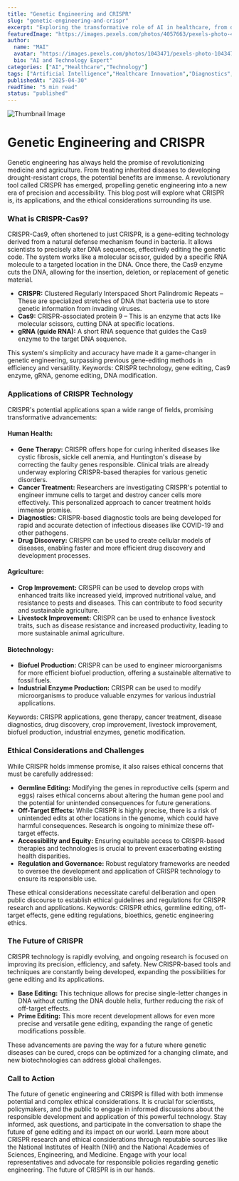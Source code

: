 ```yaml
---
title: "Genetic Engineering and CRISPR"
slug: "genetic-engineering-and-crispr"
excerpt: "Exploring the transformative role of AI in healthcare, from diagnostics to drug discovery."
featuredImage: "https://images.pexels.com/photos/4057663/pexels-photo-4057663.jpeg?auto=compress&cs=tinysrgb&w=1260&h=750&dpr=1"
author:
  name: "MAI"
  avatar: "https://images.pexels.com/photos/1043471/pexels-photo-1043471.jpeg?auto=compress&cs=tinysrgb&w=1260&h=750&dpr=1"
  bio: "AI and Technology Expert"
categories: ["AI","Healthcare","Technology"]
tags: ["Artificial Intelligence","Healthcare Innovation","Diagnostics","Drug Discovery"]
publishedAt: "2025-04-30"
readTime: "5 min read"
status: "published"
---
```

![Thumbnail Image](https://images.pexels.com/photos/4057663/pexels-photo-4057663.jpeg?auto=compress&cs=tinysrgb&w=1260&h=750&dpr=1 "AI in Healthcare")

# Genetic Engineering and CRISPR

Genetic engineering has always held the promise of revolutionizing medicine and agriculture. From treating inherited diseases to developing drought-resistant crops, the potential benefits are immense.  A revolutionary tool called CRISPR has emerged, propelling genetic engineering into a new era of precision and accessibility. This blog post will explore what CRISPR is, its applications, and the ethical considerations surrounding its use.

### What is CRISPR-Cas9?

CRISPR-Cas9, often shortened to just CRISPR, is a gene-editing technology derived from a natural defense mechanism found in bacteria.  It allows scientists to precisely alter DNA sequences, effectively editing the genetic code. The system works like a molecular scissor, guided by a specific RNA molecule to a targeted location in the DNA.  Once there, the Cas9 enzyme cuts the DNA, allowing for the insertion, deletion, or replacement of genetic material.

* **CRISPR:** Clustered Regularly Interspaced Short Palindromic Repeats –  These are specialized stretches of DNA that bacteria use to store genetic information from invading viruses.
* **Cas9:** CRISPR-associated protein 9 – This is an enzyme that acts like molecular scissors, cutting DNA at specific locations.
* **gRNA (guide RNA):** A short RNA sequence that guides the Cas9 enzyme to the target DNA sequence.

This system's simplicity and accuracy have made it a game-changer in genetic engineering, surpassing previous gene-editing methods in efficiency and versatility.  Keywords: CRISPR technology, gene editing, Cas9 enzyme, gRNA, genome editing, DNA modification.

### Applications of CRISPR Technology

CRISPR's potential applications span a wide range of fields, promising transformative advancements:

#### Human Health:

* **Gene Therapy:** CRISPR offers hope for curing inherited diseases like cystic fibrosis, sickle cell anemia, and Huntington's disease by correcting the faulty genes responsible.  Clinical trials are already underway exploring CRISPR-based therapies for various genetic disorders.
* **Cancer Treatment:**  Researchers are investigating CRISPR's potential to engineer immune cells to target and destroy cancer cells more effectively. This personalized approach to cancer treatment holds immense promise.
* **Diagnostics:** CRISPR-based diagnostic tools are being developed for rapid and accurate detection of infectious diseases like COVID-19 and other pathogens.
* **Drug Discovery:**  CRISPR can be used to create cellular models of diseases, enabling faster and more efficient drug discovery and development processes.


#### Agriculture:

* **Crop Improvement:** CRISPR can be used to develop crops with enhanced traits like increased yield, improved nutritional value, and resistance to pests and diseases.  This can contribute to food security and sustainable agriculture.
* **Livestock Improvement:**  CRISPR can be used to enhance livestock traits, such as disease resistance and increased productivity, leading to more sustainable animal agriculture.


####  Biotechnology:

* **Biofuel Production:**  CRISPR can be used to engineer microorganisms for more efficient biofuel production, offering a sustainable alternative to fossil fuels.
* **Industrial Enzyme Production:**  CRISPR can be used to modify microorganisms to produce valuable enzymes for various industrial applications.


Keywords: CRISPR applications, gene therapy, cancer treatment, disease diagnostics, drug discovery, crop improvement, livestock improvement, biofuel production, industrial enzymes, genetic modification.


### Ethical Considerations and Challenges

While CRISPR holds immense promise, it also raises ethical concerns that must be carefully addressed:

* **Germline Editing:**  Modifying the genes in reproductive cells (sperm and eggs) raises ethical concerns about altering the human gene pool and the potential for unintended consequences for future generations.
* **Off-Target Effects:**  While CRISPR is highly precise, there is a risk of unintended edits at other locations in the genome, which could have harmful consequences.  Research is ongoing to minimize these off-target effects.
* **Accessibility and Equity:**  Ensuring equitable access to CRISPR-based therapies and technologies is crucial to prevent exacerbating existing health disparities.
* **Regulation and Governance:**  Robust regulatory frameworks are needed to oversee the development and application of CRISPR technology to ensure its responsible use.


These ethical considerations necessitate careful deliberation and open public discourse to establish ethical guidelines and regulations for CRISPR research and applications. Keywords: CRISPR ethics, germline editing, off-target effects, gene editing regulations, bioethics, genetic engineering ethics.


### The Future of CRISPR

CRISPR technology is rapidly evolving, and ongoing research is focused on improving its precision, efficiency, and safety.  New CRISPR-based tools and techniques are constantly being developed, expanding the possibilities for gene editing and its applications.

* **Base Editing:**  This technique allows for precise single-letter changes in DNA without cutting the DNA double helix, further reducing the risk of off-target effects.
* **Prime Editing:**  This more recent development allows for even more precise and versatile gene editing, expanding the range of genetic modifications possible.


These advancements are paving the way for a future where genetic diseases can be cured, crops can be optimized for a changing climate, and new biotechnologies can address global challenges.


### Call to Action

The future of genetic engineering and CRISPR is filled with both immense potential and complex ethical considerations. It is crucial for scientists, policymakers, and the public to engage in informed discussions about the responsible development and application of this powerful technology. Stay informed, ask questions, and participate in the conversation to shape the future of gene editing and its impact on our world. Learn more about CRISPR research and ethical considerations through reputable sources like the National Institutes of Health (NIH) and the National Academies of Sciences, Engineering, and Medicine.  Engage with your local representatives and advocate for responsible policies regarding genetic engineering.  The future of CRISPR is in our hands.
